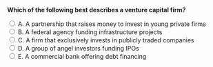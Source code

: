 ::: {.question-block}

<form id="module1_mcq_q1"
  onsubmit="event.preventDefault(); checkAnswer('module1_mcq_q1')" data-correct-answer="A">
  <strong style="display: block;">Which of the following best describes a venture capital firm?</strong>

  <label><input type="radio" name="module1_mcq_q1" value="A"> A. A partnership that raises money to invest in young private firms</label><br>
  <label><input type="radio" name="module1_mcq_q1" value="B"> B. A federal agency funding infrastructure projects</label><br>
  <label><input type="radio" name="module1_mcq_q1" value="C"> C. A firm that exclusively invests in publicly traded companies</label><br>
  <label><input type="radio" name="module1_mcq_q1" value="D"> D. A group of angel investors funding IPOs</label><br>
  <label><input type="radio" name="module1_mcq_q1" value="E"> E. A commercial bank offering debt financing</label><br>
</form>

<div id="feedback-module1_mcq_q1" class="feedback" data-status="" style="display:none;">
✅ Correct: A. A venture capital firm is a limited partnership that raises capital to invest in private startups.
</div>

:::
